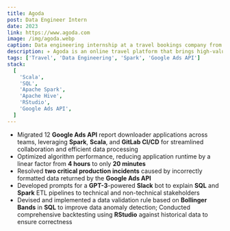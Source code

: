 ```yaml
---
title: Agoda
post: Data Engineer Intern
date: 2023
link: https://www.agoda.com
image: /img/agoda.webp
caption: Data engineering internship at a travel bookings company from January to June 2023.
description: ✈️ Agoda is an online travel platform that brings high-value and rewarding travel experiences to people all over the world through the Agoda app and Agoda website.
tags: ['Travel', 'Data Engineering', 'Spark', 'Google Ads API']
stack:
  [
    'Scala',
    'SQL',
    'Apache Spark',
    'Apache Hive',
    'RStudio',
    'Google Ads API',
  ]
---
```


- Migrated 12 **Google Ads API** report downloader applications across teams, leveraging **Spark**, **Scala**, and **GitLab CI/CD** for streamlined collaboration and efficient data processing
- Optimized algorithm performance, reducing application runtime by a linear factor from **4 hours** to only **20 minutes**
- Resolved **two critical production incidents** caused by incorrectly formatted data returned by the **Google Ads API**
- Developed prompts for a **GPT-3**-powered **Slack** bot to explain **SQL** and **Spark** ETL pipelines to technical and non-technical stakeholders
- Devised and implemented a data validation rule based on **Bollinger Bands** in **SQL** to improve data anomaly detection; Conducted comprehensive backtesting using **RStudio** against historical data to ensure correctness